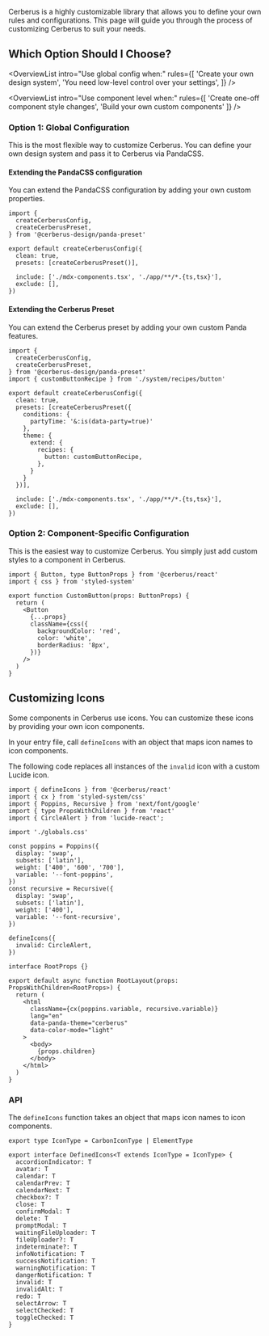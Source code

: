 
<Hero
  heading="Customization"
  subHeading="Learn how to customize Cerberus to suit your needs."
 />

Cerberus is a highly customizable library that allows you to define your own rules and configurations. This page will guide you through the process of customizing Cerberus to suit your needs.

## Which Option Should I Choose?

<OverviewList intro="Use global config when:" rules={[
  'Create your own design system',
  'You need low-level control over your settings',
]} />

<OverviewList intro="Use component level when:" rules={[
  'Create one-off component style changes',
  'Build your own custom components'
]} />

<DripDivider />

### Option 1: Global Configuration

This is the most flexible way to customize Cerberus. You can define your own design system and pass it to Cerberus via PandaCSS.

#### Extending the PandaCSS configuration

You can extend the PandaCSS configuration by adding your own custom properties.

```tsx title="panda.config.ts" {7}
import {
  createCerberusConfig,
  createCerberusPreset,
} from '@cerberus-design/panda-preset'

export default createCerberusConfig({
  clean: true,
  presets: [createCerberusPreset()],

  include: ['./mdx-components.tsx', './app/**/*.{ts,tsx}'],
  exclude: [],
})
```

#### Extending the Cerberus Preset

You can extend the Cerberus preset by adding your own custom Panda features.

```tsx title="panda.config.ts" {10-19}
import {
  createCerberusConfig,
  createCerberusPreset,
} from '@cerberus-design/panda-preset'
import { customButtonRecipe } from './system/recipes/button'

export default createCerberusConfig({
  clean: true,
  presets: [createCerberusPreset({
    conditions: {
      partyTime: '&:is(data-party=true)'
    },
    theme: {
      extend: {
        recipes: {
          button: customButtonRecipe,
        },
      }
    }
  })],

  include: ['./mdx-components.tsx', './app/**/*.{ts,tsx}'],
  exclude: [],
})
```

<DripDivider />

### Option 2: Component-Specific Configuration

This is the easiest way to customize Cerberus. You simply just add custom styles to a component in Cerberus.

<NoteAdmonition description="Most components in Cerberus support custom styles. More complex components (i.e. components that use slot recipes) will require the Global Configuration option." />

```tsx title="Customizing a Button"
import { Button, type ButtonProps } from '@cerberus/react'
import { css } from 'styled-system'

export function CustomButton(props: ButtonProps) {
  return (
    <Button
      {...props}
      className={css({
        backgroundColor: 'red',
        color: 'white',
        borderRadius: '8px',
      })}
    />
  )
}
```

## Customizing Icons

Some components in Cerberus use icons. You can customize these icons by providing your own icon components.

In your entry file, call `defineIcons` with an object that maps icon names to icon components.

The following code replaces all instances of the `invalid` icon with a custom Lucide icon.

```tsx title="app/layout.tsx" {1, 22-24}
import { defineIcons } from '@cerberus/react'
import { cx } from 'styled-system/css'
import { Poppins, Recursive } from 'next/font/google'
import { type PropsWithChildren } from 'react'
import { CircleAlert } from 'lucide-react';

import './globals.css'

const poppins = Poppins({
  display: 'swap',
  subsets: ['latin'],
  weight: ['400', '600', '700'],
  variable: '--font-poppins',
})
const recursive = Recursive({
  display: 'swap',
  subsets: ['latin'],
  weight: ['400'],
  variable: '--font-recursive',
})

defineIcons({
  invalid: CircleAlert,
})

interface RootProps {}

export default async function RootLayout(props: PropsWithChildren<RootProps>) {
  return (
    <html
      className={cx(poppins.variable, recursive.variable)}
      lang="en"
      data-panda-theme="cerberus"
      data-color-mode="light"
    >
      <body>
        {props.children}
      </body>
    </html>
  )
}

```

### API

The `defineIcons` function takes an object that maps icon names to icon components.

```tsx
export type IconType = CarbonIconType | ElementType

export interface DefinedIcons<T extends IconType = IconType> {
  accordionIndicator: T
  avatar: T
  calendar: T
  calendarPrev: T
  calendarNext: T
  checkbox?: T
  close: T
  confirmModal: T
  delete: T
  promptModal: T
  waitingFileUploader: T
  fileUploader?: T
  indeterminate?: T
  infoNotification: T
  successNotification: T
  warningNotification: T
  dangerNotification: T
  invalid: T
  invalidAlt: T
  redo: T
  selectArrow: T
  selectChecked: T
  toggleChecked: T
}
```